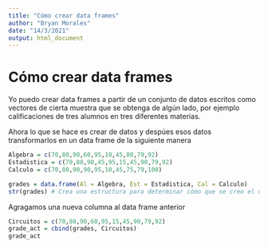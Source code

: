 ```yaml
---
title: "Cómo crear data frames"
author: "Bryan Morales"
date: "14/3/2021"
output: html_document
---
```

# Cómo crear data frames

Yo puedo crear data frames a partir de un conjunto de datos escritos como vectores de cierta muestra que se obtenga de algún lado, por ejemplo calificaciones de tres alumnos en tres diferentes materias.

Ahora lo que se hace es crear de datos y despúes esos datos transformarlos en un data frame de la siguiente manera

```r
Algebra = c(70,80,90,60,95,10,45,80,79,92)
Estadistica = c(70,80,90,45,95,15,45,90,79,92)
Calculo = c(70,80,90,90,95,10,45,75,79,100)

grades = data.frame(Al = Algebra, Est = Estadistica, Cal = Calculo)
str(grades) # Crea una estructura para determinar cómo que se creo el data frame
```

Agragamos una nueva columna al data frame anterior

```r
Circuitos = c(70,80,90,60,95,15,45,90,79,92)
grade_act = cbind(grades, Circuitos)
grade_act
```


